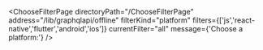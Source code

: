 


<ChooseFilterPage
    directoryPath="/ChooseFilterPage"
    address="/lib/graphqlapi/offline"
    filterKind="platform"
    filters={['js','react-native','flutter','android','ios']}
    currentFilter="all"
    message={'Choose a platform:'}
/>
